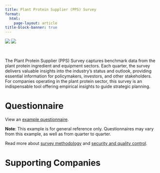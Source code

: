 ```yaml
---
title: Plant Protein Supplier (PPS) Survey
format: 
  html:
    page-layout: article
title-block-banner: true
---
```


```{=html}
<div class="grid project-logos">
  <span class="g-col-6 my-auto"><img src="/assets/images/logos/EN_Co-fundedbytheEU_RGB_POS.png" class="img-fluid"></span>
  <span class="g-col-6 my-auto px-5"><img src="/assets/images/logos/giantleaps.png" class="img-fluid"></span>
</div>
```
<br>

The Plant Protein Supplier (PPS) Survey captures benchmark data from the plant protein ingredient and equipment sectors. Each quarter, the survey delivers valuable insights into the industry’s status and outlook, providing essential information for policymakers, investors, and other stakeholders. For companies operating in the plant protein sector, this survey is an indispensable tool offering empirical insights to guide strategic planning.

# Questionnaire

View an [example questionnaire](#).

**Note**: This example is for general reference only. Questionnaires may vary from this example, as well as from quarter to quarter.

Read more about [survey methodology](/surveys#methodology) and [security and quality control](/surveys#security-and-quality-control).

# Supporting Companies



